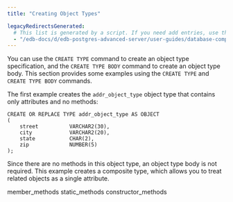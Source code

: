 ```yaml
---
title: "Creating Object Types"

legacyRedirectsGenerated:
  # This list is generated by a script. If you need add entries, use the `legacyRedirects` key.
  - "/edb-docs/d/edb-postgres-advanced-server/user-guides/database-compatibility-for-oracle-developers-guide/12/Database_Compatibility_for_Oracle_Developers_Guide.1.095.html"
---
```


<div id="creating_object_types" class="registered_link"></div>

You can use the `CREATE TYPE` command to create an object type specification, and the `CREATE TYPE BODY` command to create an object type body. This section provides some examples using the `CREATE TYPE` and `CREATE TYPE BODY` commands.

The first example creates the `addr_object_type` object type that contains only attributes and no methods:

```text
CREATE OR REPLACE TYPE addr_object_type AS OBJECT
(
    street          VARCHAR2(30),
    city            VARCHAR2(20),
    state           CHAR(2),
    zip             NUMBER(5)
);
```

Since there are no methods in this object type, an object type body is not required. This example creates a composite type, which allows you to treat related objects as a single attribute.

<div class="toctree" maxdepth="3">

member_methods static_methods constructor_methods

</div>
